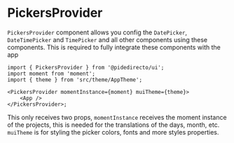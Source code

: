 
<Meta title='docs/PickersProvider' />

# PickersProvider

`PickersProvider` component allows you config the `DatePicker`, `DateTimePicker` and `TimePicker` and all other components using these components.
This is required to fully integrate these components with the app

```tsx
import { PickersProvider } from '@pidedirecto/ui';
import moment from 'moment';
import { theme } from 'src/theme/AppTheme';

<PickersProvider momentInstance={moment} muiTheme={theme}>
    <App />
</PickersProvider>;
```

This only receives two props, `momentInstance` receives the moment instance of the projects, this is needed for the translations of the days, month, etc.
`muiTheme` is for styling the picker colors, fonts and more styles properties.
